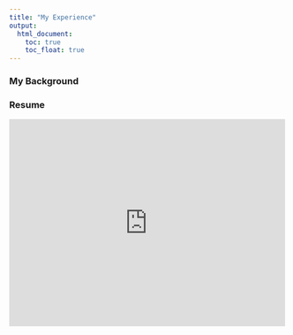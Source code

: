 ```yaml
---
title: "My Experience"
output: 
  html_document:
    toc: true
    toc_float: true
---
```


### My Background





### Resume

<embed src="https://drive.google.com/file/d/1b2QSKWLYn_KWABWQyGyd8sXSLuAwS2Tp/view?usp=sharing" width="500" height="375" 
 type="application/pdf">

